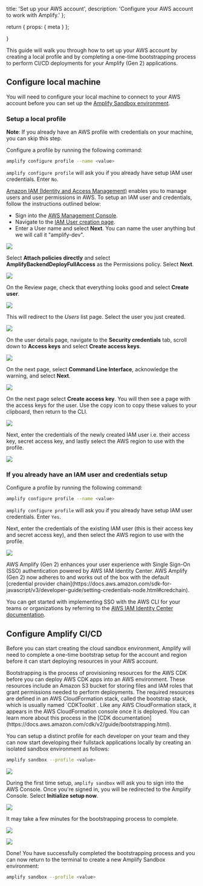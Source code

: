   title: 'Set up your AWS account',
  description: 'Configure your AWS account to work with Amplify.'
};

  return {
    props: {
      meta
    }
  };

}

This guide will walk you through how to set up your AWS account by creating a local profile and by completing a one-time bootstrapping process to perform CI/CD deployments for your Amplify (Gen 2) applications.

## Configure local machine

You will need to configure your local machine to connect to your AWS account before you can set up the [Amplify Sandbox environment](/gen2/deploy-and-host/sandbox-environments/setup/). 

### Setup a local profile

<Callout info>

**Note**: If you already have an AWS profile with credentials on your machine, you can skip this step.

</Callout>

Configure a profile by running the following command:

```bash
amplify configure profile --name <value>
```

`amplify configure profile` will ask you if you already have setup IAM user credentials. Enter `No`.

[Amazon IAM (Identity and Access Management)](https://aws.amazon.com/iam/) enables you to manage users and user permissions in AWS. To setup an IAM user and credentials, follow the instructions outlined below:

- Sign into the [AWS Management Console](https://console.aws.amazon.com/).
- Navigate to the [IAM User creation page](https://console.aws.amazon.com/iamv2/home#/users/create).
- Enter a User name and select **Next**. You can name the user anything but we will call it "amplify-dev".

![](/images/gen2/account-setup/user1.png)

Select **Attach policies directly** and select **AmplifyBackendDeployFullAccess** as the Permissions policy. Select **Next**.

![](/images/gen2/account-setup/user2.png)

On the Review page, check that everything looks good and select **Create user**.

![](/images/gen2/account-setup/user3.png)

This will redirect to the *Users* list page. Select the user you just created.

![](/images/gen2/account-setup/user4.png)

On the user details page, navigate to the **Security credentials** tab, scroll down to **Access keys** and select **Create access keys**.

![](/images/gen2/account-setup/user5.png)

On the next page, select **Command Line Interface**, acknowledge the warning, and select **Next**.

![](/images/gen2/account-setup/user6.png)

On the next page select **Create access key**. You will then see a page with the access keys for the user. Use the copy icon to copy these values to your clipboard, then return to the CLI.

![](/images/gen2/account-setup/user7.png)

Next, enter the credentials of the newly created IAM user i.e. their access key, secret access key, and lastly select the AWS region to use with the profile.

![](/images/gen2/account-setup/profile1.png)

### If you already have an IAM user and credentials setup

Configure a profile by running the following command:

```bash
amplify configure profile --name <value>
```

`amplify configure profile` will ask you if you already have setup IAM user credentials. Enter `Yes`.

Next, enter the credentials of the existing IAM user (this is their access key and secret access key), and then select the AWS region to use with the profile.

![](/images/gen2/account-setup/profile2.png)

<Accordion title='Single Sign On (SSO) support' eyebrow='Learn more'>
  AWS Amplify (Gen 2) enhances your user experience with Single Sign-On (SSO) authentication powered by AWS IAM Identity Center. AWS Amplify (Gen 2) now adheres to and works out of the box with the default [credential provider chain](https://docs.aws.amazon.com/sdk-for-javascript/v3/developer-guide/setting-credentials-node.html#credchain).

  You can get started with implementing SSO with the AWS CLI for your teams or organizations by referring to the [AWS IAM Identity Center documentation](https://docs.aws.amazon.com/sdkref/latest/guide/feature-sso-credentials.html).
</Accordion>

## Configure Amplify CI/CD

Before you can start creating the cloud sandbox environment, Amplify will need to complete a one-time bootstrap setup for the account and region before it can start deploying resources in your AWS account.

<Accordion title='What is bootstrapping?' eyebrow='Learn more'>
  Bootstrapping is the process of provisioning resources for the AWS CDK before you can deploy AWS CDK apps into an AWS environment. These resources include an Amazon S3 bucket for storing files and IAM roles that grant permissions needed to perform deployments. The required resources are defined in an AWS CloudFormation stack, called the bootstrap stack, which is usually named `CDKToolkit`. Like any AWS CloudFormation stack, it appears in the AWS CloudFormation console once it is deployed. You can learn more about this process in the [CDK
  documentation](https://docs.aws.amazon.com/cdk/v2/guide/bootstrapping.html).
</Accordion>

You can setup a distinct profile for each developer on your team and they can now start developing their fullstack applications locally by creating an isolated sandbox environment as follows:

```bash
amplify sandbox --profile <value>
```

![](/images/gen2/account-setup/profile4.png)

During the first time setup, `amplify sandbox` will ask you to sign into the AWS Console. Once you're signed in, you will be redirected to the Amplify Console. Select **Initialize setup now**.

![](/images/gen2/account-setup/profile5.png)

It may take a few minutes for the bootstrapping process to complete.

![](/images/gen2/account-setup/profile6.png)

![](/images/gen2/account-setup/profile7.png)

Done! You have successfully completed the bootstrapping process and you can now return to the terminal to create a new Amplify Sandbox environment:

```bash
amplify sandbox --profile <value>
```
